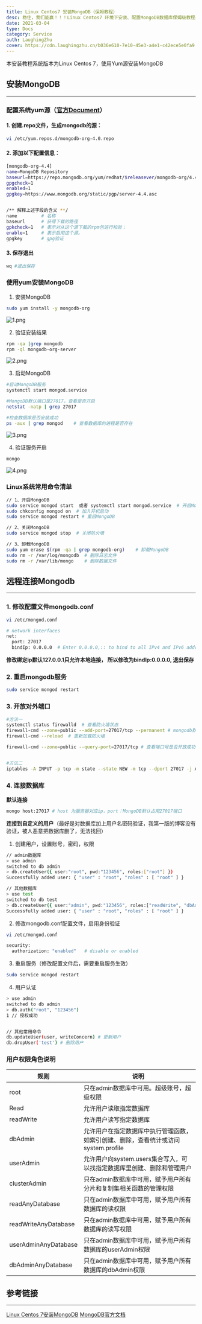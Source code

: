 ```yaml
---
title: Linux Centos7 安装MongoDB（保姆教程）
desc: 稳住，我们能赢！！！Linux Centos7 环境下安装、配置MongoDB数据库保姆级教程来了，记得按步骤食用。
date: 2021-03-04
type: Docs
category: Service
auth: LaughingZhu
cover: https://cdn.laughingzhu.cn/b036e610-7e10-45e3-a4e1-c42ece5e0fa9.png
---
```


本安装教程系统版本为Linux Centos 7，使用Yum源安装MongoDB

## 安装MongoDB

---

### 配置系统yum源（[官方Document](https://docs.mongodb.com/manual/tutorial/install-mongodb-on-red-hat/)）

#### 1. 创建.repo文件，生成mongodb的源：

```bash
vi /etc/yum.repos.d/mongodb-org-4.0.repo
```

#### 2. 添加以下配置信息：

```bash
[mongodb-org-4.4]
name=MongoDB Repository
baseurl=https://repo.mongodb.org/yum/redhat/$releasever/mongodb-org/4.4/x86_64/
gpgcheck=1
enabled=1
gpgkey=https://www.mongodb.org/static/pgp/server-4.4.asc


/** 解释上述字段的含义 **/
name         # 名称
baseurl      # 获得下载的路径
gpkcheck=1   # 表示对从这个源下载的rpm包进行校验；
enable=1     # 表示启用这个源。
gpgkey       # gpg验证
```

#### 3. 保存退出

```bash
wq #退出保存
```

### 使用yum安装MongoDB

1. 安装MongoDB

```bash
sudo yum install -y mongodb-org
```

![1.png](https://cdn.laughingzhu.cn/1601372328103-f836b5aa-5eab-4b72-8c3d-e58a9f2dc38d.png)

2. 验证安装结果

```bash
rpm -qa |grep mongodb
rpm -ql mongodb-org-server
```

![2.png](https://cdn.laughingzhu.cn/1601372343498-6c2d80a7-433f-40eb-8241-493d88e48182.png)

3. 启动MongoDB

```bash
#启动MongoDB服务
systemctl start mongod.service

#MongoDB默认端口是27017，查看是否开启
netstat -natp | grep 27017

#检查数据库是否安装成功
ps -aux | grep mongod    # 查看数据库的进程是否存在
```

![3.png](https://cdn.laughingzhu.cn/1601372356630-f23b54b3-6462-47af-9a4e-f7f8ff50bd82.png)

4. 验证服务开启

```bash
mongo
```

![4.png](https://cdn.laughingzhu.cn/1601372369083-1f46fbae-e18d-41cb-b768-f7f4100759f2.png)

### Linux系统常用命令清单

```bash
// 1、开启MongoDB
sudo service mongod start  或者 systemctl start mongod.service  # 开启MongoDB
sudo chkconfig mongod on  # 加入开机启动
sudo service mongod restart # 重启MongoDB

// 2、关闭MongoDB
sudo service mongod stop  # 关闭防火墙

// 3、卸载MongoDB
sudo yum erase $(rpm -qa | grep mongodb-org)    # 卸载MongoDB
sudo rm -r /var/log/mongodb  # 删除日志文件
sudo rm -r /var/lib/mongo    # 删除数据文件

```

## 远程连接Mongodb

---

### 1. 修改配置文件mongodb.conf

```bash
vi /etc/mongod.conf

# network interfaces
net:
  port: 27017
  bindIp: 0.0.0.0  # Enter 0.0.0.0,:: to bind to all IPv4 and IPv6 addresses or, alternatively, use the net.bindIpAll setting.

```

**修改绑定ip默认127.0.0.1只允许本地连接， 所以修改为bindIp:0.0.0.0, 退出保存**

### 2. 重启mongodb服务

```bash
sudo service mongod restart
```

### 3. 开放对外端口

```bash
#方法一
systemctl status firewalld  # 查看防火墙状态
firewall-cmd --zone=public --add-port=27017/tcp --permanent # mongodb默认端口号
firewall-cmd --reload  # 重新加载防火墙

firewall-cmd --zone=public --query-port=27017/tcp # 查看端口号是否开放成功，输出yes开放成功，no则失败


#方法二
iptables -A INPUT -p tcp -m state --state NEW -m tcp --dport 27017 -j ACCEPT
```

### 4. 连接数据库

**默认连接**

```bash
mongo host:27017 # host 为服务器对应ip，port：MongoDB默认占用27017端口
```

**连接到自定义的用户**（最好是对数据库加上用户名密码验证，我第一版的博客没有验证，被人恶意把数据库删了，无法找回）

1. 创建用户，设置账号，密码，权限

```bash
// admin数据库
> use admin
switched to db admin
> db.createUser({ user:"root", pwd:"123456", roles:["root"] })
Successfully added user: { "user" : "root", "roles" : [ "root" ] }

// 其他数据库
> use test
switched to db test
> db.createUser({ user:"admin", pwd:"123456", roles:["readWrite", "dbAdmin"] })
Successfully added user: { "user" : "root", "roles" : [ "root" ] }

```

2. 修改mongodb.conf配置文件，启用身份验证

```bash
vi /etc/mongod.conf

security:
  authorization: "enabled"   # disable or enabled
```

3. 重启服务（修改配置文件后，需要重启服务生效）

```bash
sudo service mongod restart
```

4. 用户认证

```bash
> use admin
switched to db admin
> db.auth("root", "123456")
1 // 授权成功


// 其他常用命令
db.updateUser(user, writeConcern) # 更新用户
db.dropUser('test') # 删除用户
```

### 用户权限角色说明

| **规则**             | **说明**                                                                           |
| -------------------- | ---------------------------------------------------------------------------------- |
| root                 | 只在admin数据库中可用。超级账号，超级权限                                          |
| Read                 | 允许用户读取指定数据库                                                             |
| readWrite            | 允许用户读写指定数据库                                                             |
| dbAdmin              | 允许用户在指定数据库中执行管理函数，如索引创建、删除，查看统计或访问system.profile |
| userAdmin            | 允许用户向system.users集合写入，可以找指定数据库里创建、删除和管理用户             |
| clusterAdmin         | 只在admin数据库中可用，赋予用户所有分片和复制集相关函数的管理权限                  |
| readAnyDatabase      | 只在admin数据库中可用，赋予用户所有数据库的读权限                                  |
| readWriteAnyDatabase | 只在admin数据库中可用，赋予用户所有数据库的读写权限                                |
| userAdminAnyDatabase | 只在admin数据库中可用，赋予用户所有数据库的userAdmin权限                           |
| dbAdminAnyDatabase   | 只在admin数据库中可用，赋予用户所有数据库的dbAdmin权限                             |

## 参考链接

---

[Linux Centos 7安装MongoDB](https://juejin.im/post/6844903828811153421)
[MongoDB官方文档](https://docs.mongodb.com/manual/tutorial/install-mongodb-on-red-hat/)
